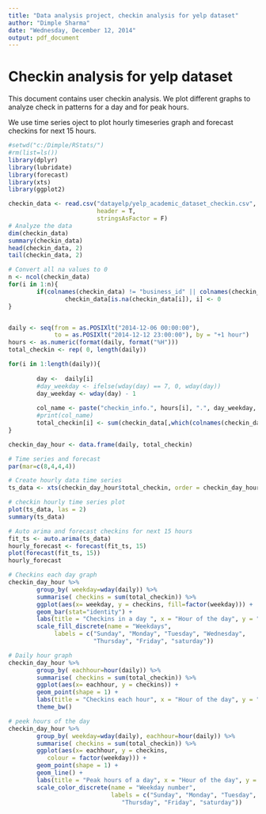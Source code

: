 ```yaml
---
title: "Data analysis project, checkin analysis for yelp dataset"
author: "Dimple Sharma"
date: "Wednesday, December 12, 2014"
output: pdf_document
---
```


# Checkin analysis for yelp dataset

This document contains user checkin analysis. We plot different graphs to analyze check in patterns for a day and for peak hours.

We use time series oject to plot hourly timeseries graph and forecast checkins for next 15 hours.

```r
#setwd("c:/Dimple/RStats/")
#rm(list=ls())
library(dplyr)
library(lubridate)
library(forecast)
library(xts)
library(ggplot2)

checkin_data <- read.csv("datayelp/yelp_academic_dataset_checkin.csv", 
                         header = T, 
                         stringsAsFactor = F)
# Analyze the data
dim(checkin_data)
summary(checkin_data)
head(checkin_data, 2)
tail(checkin_data, 2)

# Convert all na values to 0
n <- ncol(checkin_data)
for(i in 1:n){
        if(colnames(checkin_data) != "business_id" || colnames(checkin_data) != "type" )
                checkin_data[is.na(checkin_data[i]), i] <- 0
}


daily <- seq(from = as.POSIXlt("2014-12-06 00:00:00"), 
             to = as.POSIXlt("2014-12-12 23:00:00"), by = "+1 hour")
hours <- as.numeric(format(daily, format("%H")))
total_checkin <- rep( 0, length(daily))

for(i in 1:length(daily)){
        
        day <-  daily[i]
        #day_weekday <- ifelse(wday(day) == 7, 0, wday(day))
        day_weekday <- wday(day) - 1
        
        col_name <- paste("checkin_info.", hours[i], ".", day_weekday, sep = "")
        #print(col_name)
        total_checkin[i] <- sum(checkin_data[,which(colnames(checkin_data) == col_name)])
}

checkin_day_hour <- data.frame(daily, total_checkin)

# Time series and forecast
par(mar=c(8,4,4,4))

# Create hourly data time series
ts_data <- xts(checkin_day_hour$total_checkin, order = checkin_day_hour$daily)

# checkin hourly time series plot
plot(ts_data, las = 2)
summary(ts_data)

# Auto arima and forecast checkins for next 15 hours
fit_ts <- auto.arima(ts_data)
hourly_forecast <- forecast(fit_ts, 15)
plot(forecast(fit_ts, 15))
hourly_forecast

# Checkins each day graph
checkin_day_hour %>% 
        group_by( weekday=wday(daily)) %>% 
        summarise( checkins = sum(total_checkin)) %>% 
        ggplot(aes(x= weekday, y = checkins, fill=factor(weekday))) + 
        geom_bar(stat="identity") + 
        labs(title = "Checkins in a day ", x = "Hour of the day", y = "Total checkin") +
        scale_fill_discrete(name = "Weekdays", 
             labels = c("Sunday", "Monday", "Tuesday", "Wednesday", 
                        "Thursday", "Friday", "saturday"))

# Daily hour graph
checkin_day_hour %>% 
        group_by( eachhour=hour(daily)) %>% 
        summarise( checkins = sum(total_checkin)) %>% 
        ggplot(aes(x= eachhour, y = checkins)) + 
        geom_point(shape = 1) +
        labs(title = "Checkins each hour", x = "Hour of the day", y = "Total checkin") +
        theme_bw()

# peek hours of the day
checkin_day_hour %>% 
        group_by( weekday=wday(daily), eachhour=hour(daily)) %>% 
        summarise( checkins = sum(total_checkin)) %>% 
        ggplot(aes(x= eachhour, y = checkins,  
           colour = factor(weekday))) + 
        geom_point(shape = 1) + 
        geom_line() +
        labs(title = "Peak hours of a day", x = "Hour of the day", y = "Total checkin") +
        scale_color_discrete(name = "Weekday number", 
                             labels = c("Sunday", "Monday", "Tuesday", "Wednesday", 
                                "Thursday", "Friday", "saturday"))

```


